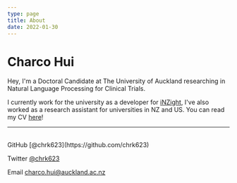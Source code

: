 ```yaml
---
type: page
title: About
date: 2022-01-30
---
```


<h1>Charco Hui</h1>

Hey, I'm a Doctoral Candidate at The University of Auckland researching in Natural Language Processing for Clinical Trials. 

I currently work for the university as a developer for [iNZight](https://inzight.nz/), 
I've also worked as a research assistant for universities in NZ and US. You can read my CV [here](/cv)!

---
<br/>
<div>
  GitHub [@chrk623](https://github.com/chrk623)

  Twitter [@chrk623](https://twitter.com/chrk623)

  Email charco.hui@auckland.ac.nz
</div>

